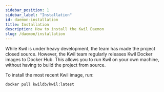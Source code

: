 ```yaml
---
sidebar_position: 1
sidebar_label: "Installation"
id: daemon-installation
title: Installation
description: How to install the Kwil Daemon
slug: /daemon/installation
---
```


While Kwil is under heavy development, the team has made the project closed source. However, the Kwil team regularly releases
Kwil Docker images to Docker Hub. This allows you to run Kwil on your own machine, without having to build the project from source.

To install the most recent Kwil image, run:

```bash
docker pull kwildb/kwil:latest
```

